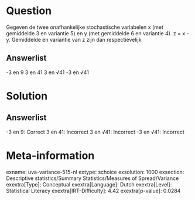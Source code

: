 Question
========

Gegeven de twee onafhankelijke stochastische variabelen x (met
gemiddelde 3 en variantie 5) en y (met gemiddelde 6 en variantie 4). z =
x - y. Gemiddelde en variantie van z zijn dan respectievelijk

Answerlist
----------

-3 en 9
3 en 41
3 en √41
-3 en √41

Solution
========

Answerlist
----------

-3 en 9: Correct
3 en 41: Incorrect
3 en √41: Incorrect
-3 en √41: Incorrect

Meta-information
================
exname: uva-variance-515-nl
extype: schoice
exsolution: 1000
exsection: Descriptive statistics/Summary Statistics/Measures of Spread/Variance
exextra[Type]: Conceptual
exextra[Language]: Dutch
exextra[Level]: Statistical Literacy
exextra[IRT-Difficulty]: 4.42
exextra[p-value]: 0.0284
